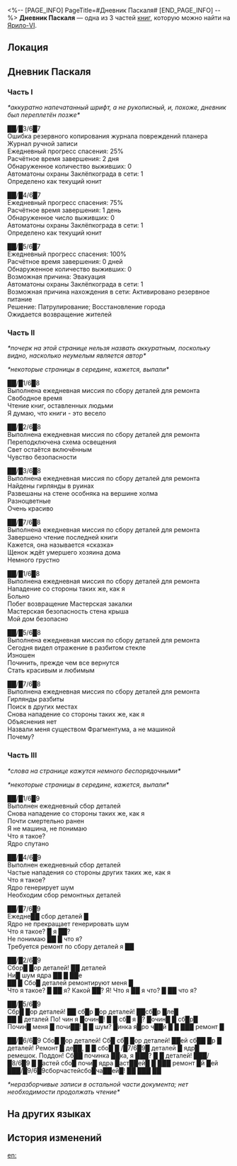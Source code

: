 <%-- [PAGE_INFO]
PageTitle=#Дневник Паскаля#
[END_PAGE_INFO] --%>
{{Дополнить}}
{{Книга Инфобокс
|id           = 146
|Название     = 
|Изображение  = Иконка Книга.png
|Мир          = Ярило-VI
|Томов        = 3
|Автор        = <!--нужно добавить-->
|Описание     = Похоже, это памятка, оставленная автоматоном. Даты на ней выцвели до такой степени, что их невозможно разобрать.
|Том1         = {{tx}}
|Источник1    = {{tx|Отсутствует источник}}
|Том2         = {{tx}}
|Источник2    = {{tx|Отсутствует источник}}
|Том3         = {{tx}}
|Источник3    = {{tx|Отсутствует источник}}
|Персонажи    = 
|Фракции      = 
}}
'''Дневник Паскаля''' — одна из 3 частей [[Книги|книг]], которую можно найти на [[Ярило-VI]].

==Локация==
{{Отметка карты|<!--название карты-->|<!--id отметки-->}}

==Дневник Паскаля==
===Часть I===
''*аккуратно напечатанный шрифт, а не рукописный, и, похоже, дневник был переплетён позже*''

██/█3/6█7<br />
Ошибка резервного копирования журнала повреждений планера<br />
Журнал ручной записи<br />
Ежедневный прогресс спасения: 25%<br />
Расчётное время завершения: 2 дня<br />
Обнаруженное количество выживших: 0<br />
Автоматоны охраны Заклёпкограда в сети: 1<br />
Определено как текущий юнит

██/█4/6█7<br />
Ежедневный прогресс спасения: 75%<br />
Расчётное время завершения: 1 день<br />
Обнаруженное число выживших: 0<br />
Автоматоны охраны Заклёпкограда в сети: 1<br />
Определено как текущий юнит

██/█5/6█7<br />
Ежедневный прогресс спасения: 100%<br />
Расчётное время завершения: 0 дней<br />
Обнаруженное количество выживших: 0<br />
Возможная причина: Эвакуация<br />
Автоматоны охраны Заклёпкограда в сети: 1<br />
Возможная причина нахождения в сети: Активировано резервное питание<br />
Решение: Патрулирование; Восстановление города<br />
Ожидается возвращение жителей

===Часть II===
''*почерк на этой странице нельзя назвать аккуратным, поскольку видно, насколько неумелым является автор*''

''*некоторые страницы в середине, кажется, выпали*''

██/█1/6█8<br />
Выполнена ежедневная миссия по сбору деталей для ремонта<br />
Свободное время<br />
Чтение книг, оставленных людьми<br />
Я думаю, что книги - это весело

██/█2/6█8<br />
Выполнена ежедневная миссия по сбору деталей для ремонта<br />
Переподключена схема освещения<br />
Свет остаётся включённым<br />
Чувство безопасности

██/█3/6█8<br />
Выполнена ежедневная миссия по сбору деталей для ремонта<br />
Найдены гирлянды в руинах<br />
Развешаны на стене особняка на вершине холма<br />
Разноцветные<br />
Очень красиво

██/█7/6█8<br />
Выполнена ежедневная миссия по сбору деталей для ремонта<br />
Завершено чтение последней книги<br />
Кажется, она называется «сказка»<br />
Щенок ждёт умершего хозяина дома<br />
Немного грустно

██/█1/6█8<br />
Выполнена ежедневная миссия по сбору деталей для ремонта<br />
Нападение со стороны таких же, как я<br />
Больно<br />
Побег возвращение Мастерская закалки<br />
Мастерская безопасность стена крыша<br />
Мой дом безопасно

██/█5/6█8<br />
Выполнена ежедневная миссия по сбору деталей для ремонта<br />
Сегодня видел отражение в разбитом стекле<br />
Изношен<br />
Починить, прежде чем все вернутся<br />
Стать красивым и любимым

██/█7/6█8<br />
Выполнена ежедневная миссия по сбору деталей для ремонта<br />
Гирлянды разбиты<br />
Поиск в других местах<br />
Снова нападение со стороны таких же, как я<br />
Объяснения нет<br />
Назвали меня существом Фрагментума, а не машиной<br />
Почему?

===Часть III===
''*слова на странице кажутся немного беспорядочными*''

''*некоторые страницы в середине, кажется, выпали*''

██/█1/6█9<br />
Выполнен ежедневный сбор деталей<br />
Снова нападение со стороны таких же, как я<br />
Почти смертельно ранен<br />
Я не машина, не понимаю<br />
Что я такое?<br />
Ядро спутано

██/█4/6█9<br />
Выполнен ежедневный сбор деталей<br />
Частые нападения со стороны других таких же, как я<br />
Что я такое?<br />
Ядро генерирует шум<br />
Необходим сбор ремонтных деталей

██/█7/6█9<br />
Ежедне██ сбор деталей █<br />
Ядро не прекращает генерировать шум<br />
Что я такое? █ я ██?<br />
Не понимаю ██ █ что я?<br />
Требуется ремонт по сбору деталей я ██

██/█2/6█9<br />
Сбор█ █ор деталей! ██ деталей<br />
Ни█ шум ядра ██ █ ██e<br />
██ █ Сбо█ деталей ремонтируют меня █<br />
Что я такое? █ ██ я? Какой ██? Я! Что я ██ я что? █ ██ что я?

██/█5/6█9<br />
Сбр█ █ор деталей! ██ сб█р █ор деталей! ██сб█р █ле█<br />
██ █ деталей По! чин я █очин█! █ █ сб█ я █? █очин█ █ сб█р█<br />
Почин█ меня █ почи██! █ █ шум? █инка я█ро ч██й █ █ ███ ремонт █

██/█6/6█9 Сбо█ █ор деталей! Сб█ сб█ █ор деталей! ██ей сб██ █р █ деталей! Ремонт █ де██, █ █ сбо█ █ /█7/6█9█ деталей █ ядр█ ремешок. Поддон! Сб██ починка ██ка, я ███? █ █ деталей! ███/█8/6█9 █ █астей сбо█ почи█ ядра █аст██ей█ █ ███ ремонт █й █ей ███/█9/6█9сборчастейсбо█ча██ей█! ██ ███ ██

''*неразборчивые записи в остальной части документа; нет необходимости продолжать чтение*''

==На других языках==
{{На других языках
|en   = Pascal's Diary
|zhs  = 帕斯卡的日志
|zht  = 帕斯卡的日誌
|ja   = パスカルの日記
|ko   = 파스칼의 일지
|es   = Diario de Pascal
|fr   = Journal de Pascal
|ru   = Дневник Паскаля
|th   = ไดอารี่ของ Pascal
|vi   = Nhật Ký Pascal
|de   = Pascals Tagebuch
|id   = Buku Harian Pascal
|pt   = Diário de Pascal
}}

==История изменений==
{{История изменений|3.5}}

[[en:]]
